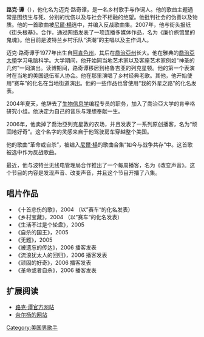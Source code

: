 {{roughtranslation|time=2013-03-28T09:39:43+00:00}}
'''路克·谭'''（{{bd|1977年}}），他化名为迈克·路奇谭，是一名乡村歌手与作词人。他的歌曲主题通常是围绕生与死、分别的忧伤以及与社会不相融的绝望。他批判社会的伪善以及物质。他的一首歌曲被[[尼爾·楊|尼爾·楊]]选中，并编入反战歌曲集。2007年，他与街头报纸《街头根基》。合作，通过网络发表了一项连播多媒体作品，名为《廉价旅馆里的鬼魂》。他目前是波特兰乡村乐队“洪潮”的主唱以及主作词人。

迈克·路奇谭于1977年出生自[[阿肯色州|阿肯色州]]，其后在[[喬治亞州|喬治亞州]]长大。他在雅典的[[喬治亞大學|喬治亞大學]]学习电脑科学。大学期间，他开始同当地艺术家以及客座艺术家例如“神圣的几何”一同演出。读博期间，路奇谭移居到格鲁吉亚的列克星顿。他的第一个表演时在当地的美国退伍军人协会。他在那里演唱了乡村经典老歌。其他，他开始使用“赛车”的化名在当地街道演出。他的一些作品也曾使用“我的外星之路”的化名发表。

2004年夏天，他辞去了[[生物信息学|生物信息学]]编程专员的职务，加入了喬治亞大学的肯辛格研究小组。他决定为自己的音乐与理想奉献一生。

2006年，他卖掉了喬治亞列克星敦的农场，并且发表了一系列原创播客，名为“顽固地好奇”。这个名字的灵感来自于他驾驶房车穿越整个美国。

他的歌曲“革命或自杀”，被编入[[尼爾·楊|尼爾·楊]]的歌曲合集“如今与战争共存”中。这首歌被选中作为反战歌曲。

最近，他与波特兰无线电管理局合作推出了一个每周播客，名为《改变声音》。这个节目的内容是发现声音、改变声音，并且这个节目开播了八集。

==唱片作品==
* 《十首悲伤的歌》，2004 （以”赛车“的化名发表）
* 《乡村宝藏》，2004 （以”赛车“的化名发表）
* 《生活不过是个轮盘》，2005
* 《自杀的国王》，2005
* 《无题》，2005
* 《被遗忘的传达》，2006 播客发表
* 《流浪犹太人的回归》，2006 播客发表
* 《顽固的好奇》，2006 播客发表
* 《革命或者自杀》，2006 播客发表

==扩展阅读==
* [https://web.archive.org/web/20090106114430/http://luketan.com/ 路克·谭官方网站]
* [https://web.archive.org/web/20110727093636/http://www.neilyoung.com/lwwtoday/lwwsongspage.html 奈尔杨的网站]

{{DEFAULTSORT:Tan, Luke}}

[[Category:美国男歌手|Category:美国男歌手]]